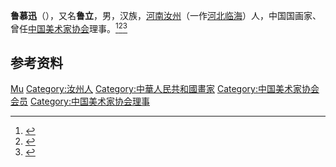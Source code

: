 '''鲁慕迅'''（{{bd|1928年|12月|}}），又名'''鲁立'''，男，汉族，[[河南|河南]][[汝州|汝州]]（一作[[河北|河北]][[临海|临海]]）人，中国国画家、曾任[[中国美术家协会|中国美术家协会]]理事。<ref>{{Cite book|title=中国当代国画家辞典|author=金通达主编|publisher=浙江人民出版社|year=2001|isbn=|location=杭州|pages=}}</ref><ref>{{Cite book|title=中国近现代人物别名词典|author=徐为民编|publisher=沈阳出版社|year=1993|isbn=|location=沈阳|pages=}}</ref><ref>{{Cite book|title=世界现代美术家辞典|author=韩舒柳主编|publisher=陕西人民出版社|year=1995|isbn=|location=西安|pages=}}</ref>

== 参考资料 ==
{{reflist}}

{{中国人物小作品}}
{{Navboxes 
| title  = 鲁慕迅在[[中国美术家协会|中国美术家协会]]的职务
| list1  =
{{中国美术家协会第四届理事会}}
}}

{{Authority control}}
{{DEFAULTSORT:Lu鲁}}
[[Category:鲁姓|Mu]]
[[Category:汝州人|Category:汝州人]]
[[Category:中華人民共和國畫家|Category:中華人民共和國畫家]]
[[Category:中国美术家协会会员|Category:中国美术家协会会员]]
[[Category:中国美术家协会理事|Category:中国美术家协会理事]]